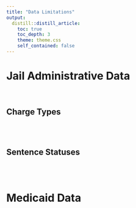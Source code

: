 ```yaml
---
title: "Data Limitations"
output: 
  distill::distill_article:
    toc: true
    toc_depth: 3
    theme: theme.css
    self_contained: false
---
```



# Jail Administrative Data

<br>

## Charge Types




<br><br>

## Sentence Statuses





<br><br>

# Medicaid Data




